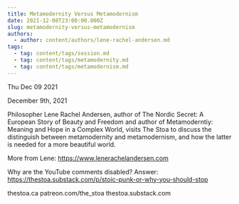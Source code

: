 ```yaml
---
title: Metamodernity Versus Metamodernism
date: 2021-12-08T23:00:00.000Z
slug: metamodernity-versus-metamodernism
authors:
  - author: content/authors/lene-rachel-andersen.md
tags:
  - tag: content/tags/session.md
  - tag: content/tags/metamodernity.md
  - tag: content/tags/metamodernism.md
---
```






Thu Dec 09 2021

December 9th, 2021

Philosopher Lene Rachel Andersen, author of The Nordic Secret: A European Story of Beauty and Freedom and author of Metamoderntiy: Meaning and Hope in a Complex World, visits The Stoa to discuss the distinguish between metamodernity and metamodernism, and how the latter is needed for a more beautiful world.

More from Lene: https://www.lenerachelandersen.com

Why are the YouTube comments disabled? Answer: https://thestoa.substack.com/p/stoic-punk-or-why-you-should-stop

thestoa.ca
patreon.com/the_stoa
thestoa.substack.com


